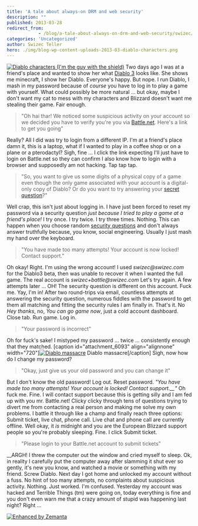 ```yaml
---
title: 'A tale about always-on DRM and web security'
description: ""
published: 2013-03-28
redirect_from: 
            - /blog/a-tale-about-always-on-drm-and-web-security/swizec/6088
categories: 'Uncategorized'
author: Swizec Teller
hero: ./img/blog-wp-content-uploads-2013-03-diablo-characters.png
---
```

[![Diablo characters (I'm the guy with the shield)](http://swizec.com/blog/wp-content/uploads/2013/03/diablo-characters.png "Diablo characters (I'm the guy with the shield)")](./img/blog-wp-content-uploads-2013-03-diablo-characters.png) Two days ago I was at a friend's place and wanted to show her what [Diablo 3](http://www.blizzard.com/diablo3/?rhtml=y "Diablo III") looks like. She shows me minecraft, I show her Diablo. Everyone's happy. But nope. I run Diablo, I mash in my password because of _course_ you have to log in to play a game with yourself. What could possibly be more natural ... but okay, maybe I don't want my cat to mess with my characters and Blizzard doesn't want me stealing their game. Fair enough.

> "Oh hai thar! We noticed some suspicious activity on your account so we decided you have to verify you're you via [Battle.net](http://www.battle.net/ "Battle.net"). Here's a link to get you going"

Really? All I did was try to login from a different IP. I'm at a friend's place damn it, this is a laptop, what if I wanted to play in a coffee shop or on a plane or a pterodactyl? Sigh, fine ... I click the link expecting I'll just have to login on Battle.net so they can confirm I also know how to login with a browser and supposedly am not hacking. Tap tap tap.

> "So, you want to give us some digits of a physical copy of a game even though the only game associated with your account is a digital-only copy of Diablo? Or do you want to try answering your [secret question](http://en.wikipedia.org/wiki/Knowledge-based_authentication "Knowledge-based authentication")?"

Well crap, this isn't just about logging in. I have just been forced to reset my password via a security question _just because I tried to play a game at a friend's place!_ I try once. I try twice. I try three times. Nothing. This can happen when you choose random [security questions](http://en.wikipedia.org/wiki/Security_question "Security question") and don't always answer truthfully because, you know, social engineering. Usually I just mash my hand over the keyboard.

> "You have made too many attempts! Your account is now locked! Contact support."

Oh okay! Right. I'm using the wrong account! I used _swizec@swizec.com_ for the Diablo3 beta, then was unable to recover it when I wanted the full game. The real account is _swizec+battle@swizec.com_ Let's try again. A few attempts later ... OH! The security question is different on this account. Fuck me. Yay, I'm in! After two round-trips via email, countless attempts at answering the security question, numerous fiddles with the password to get them all matching and fitting the security rules I am finally in. That's it. No _Hey thanks_, no, _You can go game now_, just a cold account dashboard. Close tab. Run game. Log in.

> "Your password is incorrect"

Oh for fuck's sake! I mistyped my password ... twice ... consistently enough that they matched. \[caption id="attachment_6093" align="alignnone" width="720"][![Diablo massacre](http://swizec.com/blog/wp-content/uploads/2013/03/diablo-massacre.png "Diablo massacre")](./img/blog-wp-content-uploads-2013-03-diablo-massacre.png) Diablo massacre\[/caption] Sigh, now how do I change my password?

> "Okay, just give us your old password and you can change it"

But I don't know the old password! Log out. Reset password. _"You have made too many attempts! Your account is locked! Contact support.__"_ Oh fuck me. Fine. I will contact support because this is getting silly and I am fed up with you mr. Battle.net! Clicky clicky through tens of questions trying to divert me from contacting a real person and making me solve my own problems. I battle it through like a champ and finally reach three options: Submit ticket, live chat, phone call. Live chat and phone call are currently offline. Well okay, it _is_ midnight and you are the European Blizzard support people so you're probably sleeping. Fine. I click Submit ticket.

> "Please login to your Battle.net account to submit tickets"

__ARGH! I threw the computer out the window and cried myself to sleep. Ok, in reality I carefully put the computer away after slamming it shut ever so gently, it's new you know, and watched a movie or something with my friend. Screw Diablo. Next day I got home and unlocked my account without a fuss. No hint of too many attempts, no complaints about suspicious activity. Nothing. Just worked. I'm confused. Yesterday my account was hacked and Terrible Things (tm) were going on, today everything is fine and you don't even warn me that a crazy amount of stupid was happening last night? Right ...

[![Enhanced by Zemanta](http://img.zemanta.com/zemified_e.png?x-id=7e879824-058e-4579-a7d6-f7aa6c103042)](http://www.zemanta.com/?px "Enhanced by Zemanta")